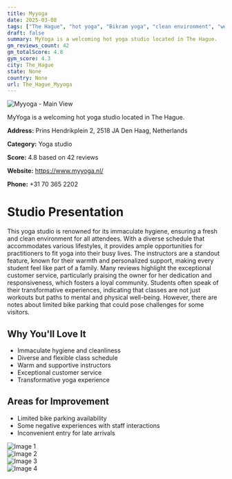 ```yaml
---
title: Myyoga
date: 2025-03-08
tags: ["The Hague", "hot yoga", "Bikram yoga", "clean environment", "welcoming atmosphere", "The Hague"]  
draft: false
summary: MyYoga is a welcoming hot yoga studio located in The Hague.
gm_reviews_count: 42
gm_totalScore: 4.8
gym_score: 4.3
city: The_Hague
state: None
country: None
url: The_Hague_Myyoga
---
```


<div className="aspect-[16/9] relative my-8">
  <img 
    src="https://lh5.googleusercontent.com/p/AF1QipO0ctWRc89-te2S-mDq4aztYqf8r1TjK1YQigCE=w1920-h1080-k-no"
    alt="Myyoga - Main View"
    className="object-cover absolute inset-0 w-full h-full rounded-lg"
  />
</div>

MyYoga is a welcoming hot yoga studio located in The Hague.

**Address:** Prins Hendrikplein 2, 2518 JA Den Haag, Netherlands

**Category:** Yoga studio

**Score:** 4.8 based on 42 reviews

**Website:** https://www.myyoga.nl/

**Phone:** +31 70 365 2202

# Studio Presentation

This yoga studio is renowned for its immaculate hygiene, ensuring a fresh and clean environment for all attendees. With a diverse schedule that accommodates various lifestyles, it provides ample opportunities for practitioners to fit yoga into their busy lives. The instructors are a standout feature, known for their warmth and personalized support, making every student feel like part of a family. Many reviews highlight the exceptional customer service, particularly praising the owner for her dedication and responsiveness, which fosters a loyal community. Students often speak of their transformative experiences, indicating that classes are not just workouts but paths to mental and physical well-being. However, there are notes about limited bike parking that could pose challenges for some visitors.

## Why You'll Love It

- Immaculate hygiene and cleanliness
- Diverse and flexible class schedule
- Warm and supportive instructors
- Exceptional customer service
- Transformative yoga experience

## Areas for Improvement

- Limited bike parking availability
- Some negative experiences with staff interactions
- Inconvenient entry for late arrivals

<div className="grid grid-cols-1 xl:grid-cols-2 gap-4 my-8">
<div className="aspect-[4/3] relative"><img src="https://lh5.googleusercontent.com/p/AF1QipM0LmJC20HkcWrnioMmiHCC-99-j0Bgeb-9UUe1=w1920-h1080-k-no" alt="Image 1" className="object-cover absolute inset-0 w-full h-full rounded-lg" /></div>
<div className="aspect-[4/3] relative"><img src="https://lh5.googleusercontent.com/p/AF1QipOUvi3g7PiM0cCimEzPkqxmWv8kmzzLmmoYKsYZ=w1920-h1080-k-no" alt="Image 2" className="object-cover absolute inset-0 w-full h-full rounded-lg" /></div>
<div className="aspect-[4/3] relative"><img src="https://lh5.googleusercontent.com/p/AF1QipP_M-u4PZUD55Om6YXV0ehksy40Ca2Rrq4QfJNt=w1920-h1080-k-no" alt="Image 3" className="object-cover absolute inset-0 w-full h-full rounded-lg" /></div>
<div className="aspect-[4/3] relative"><img src="https://lh5.googleusercontent.com/p/AF1QipPwTmXBZNeTl1uOhKqUCgkXCr9qpXWwySruehyO=w1920-h1080-k-no" alt="Image 4" className="object-cover absolute inset-0 w-full h-full rounded-lg" /></div>
</div>